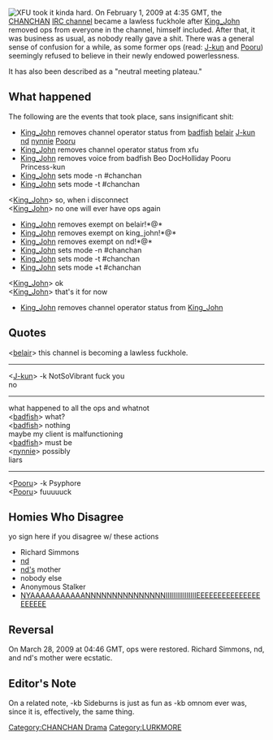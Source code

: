 [[Image:Xfuopsgone.jpg|thumb|XFU took it kinda hard.]]
On February 1, 2009 at 4:35 GMT, the [[CHANCHAN]] [[:Category:IRC Regulars|IRC channel]] became a lawless fuckhole after [[King_John]] removed ops from everyone in the channel, himself included. After that, it was business as usual, as nobody really gave a shit. There was a general sense of confusion for a while, as some former ops (read: [[User:J-kun|J-kun]] and [[User:Pooru|Pooru]]) seemingly refused to believe in their newly endowed powerlessness.

It has also been described as a "neutral meeting plateau."

== What happened ==
The following are the events that took place, sans insignificant shit:
* [[User:Kyrio|King_John]] removes channel operator status from [[user:badfish|badfish]] [[user:belair|belair]] [[user:j-kun|J-kun]] [[user:nd|nd]] [[user:nynnie|nynnie]] [[user:pooru|Pooru]]
* [[User:Kyrio|King_John]] removes channel operator status from xfu
* [[User:Kyrio|King_John]] removes voice from badfish Beo DocHolliday Pooru Princess-kun
* [[User:Kyrio|King_John]] sets mode -n #chanchan
* [[User:Kyrio|King_John]] sets mode -t #chanchan
<[[User:Kyrio|King_John]]> so, when i disconnect<br />
<[[User:Kyrio|King_John]]> no one will ever have ops again
* [[User:Kyrio|King_John]] removes exempt on belair!*@*
* [[User:Kyrio|King_John]] removes exempt on king_john!*@*
* [[User:Kyrio|King_John]] removes exempt on nd!*@*
* [[User:Kyrio|King_John]] sets mode -n #chanchan
* [[User:Kyrio|King_John]] sets mode -t #chanchan
* [[User:Kyrio|King_John]] sets mode +t #chanchan
<[[User:Kyrio|King_John]]> ok<br />
<[[User:Kyrio|King_John]]> that's it for now
* [[User:Kyrio|King_John]] removes channel operator status from [[User:Kyrio|King_John]]

== Quotes ==
<[[user:belair|belair]]> this channel is becoming a lawless fuckhole.
----
<[[User:J-kun|J-kun]]> -k NotSoVibrant fuck you<br />
<NotSoVibrant> no
----
<DocHolliday> what happened to all the ops and whatnot<br />
<[[User:badfish|badfish]]> what?<br />
<[[User:badfish|badfish]]> nothing<br />
<DocHolliday> maybe my client is malfunctioning<br />
<[[User:badfish|badfish]]> must be<br />
<[[User:Nynnie|nynnie]]> possibly<br />
<DocHolliday> liars
----
<[[user:Pooru|Pooru]]> -k Psyphore<br />
<[[user:Pooru|Pooru]]> fuuuuuck

== Homies Who Disagree ==
yo sign here if you disagree w/ these actions
* Richard Simmons
* [[user:nd|nd]]
* [[user:nd|nd's]] mother
* nobody else
* Anonymous Stalker
* [[User:Nynnie|NYAAAAAAAAAAANNNNNNNNNNNNNNNIIIIIIIIIIIIIIIIEEEEEEEEEEEEEEEEEEEEE]]

== Reversal ==
On March 28, 2009 at 04:46 GMT, ops were restored. Richard Simmons, nd, and nd's mother were ecstatic.

== Editor's Note ==
On a related note, -kb Sideburns is just as fun as -kb omnom ever was, since it is, effectively, the same thing.

[[Category:CHANCHAN Drama]][[Category:LURKMORE]]